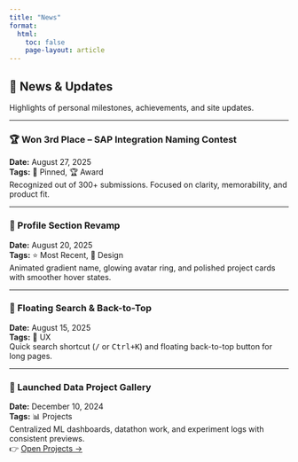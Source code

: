 ```yaml
---
title: "News"
format:
  html:
    toc: false
    page-layout: article
---
```


## 📰 News & Updates

Highlights of personal milestones, achievements, and site updates.

---

### 🏆 Won 3rd Place – SAP Integration Naming Contest
**Date:** August 27, 2025  
**Tags:** 📌 Pinned, 🏆 Award  
Recognized out of 300+ submissions. Focused on clarity, memorability, and product fit.

---

### 🎨 Profile Section Revamp  
**Date:** August 20, 2025  
**Tags:** ⭐ Most Recent, 🎨 Design  
Animated gradient name, glowing avatar ring, and polished project cards with smoother hover states.

---

### 🧭 Floating Search & Back-to-Top  
**Date:** August 15, 2025  
**Tags:** 🧭 UX  
Quick search shortcut (<kbd>/</kbd> or <kbd>Ctrl+K</kbd>) and floating back-to-top button for long pages.

---

### 📂 Launched Data Project Gallery  
**Date:** December 10, 2024  
**Tags:** 📊 Projects  
Centralized ML dashboards, datathon work, and experiment logs with consistent previews.  
👉 [Open Projects →](https://lywww88.github.io/projects/)
